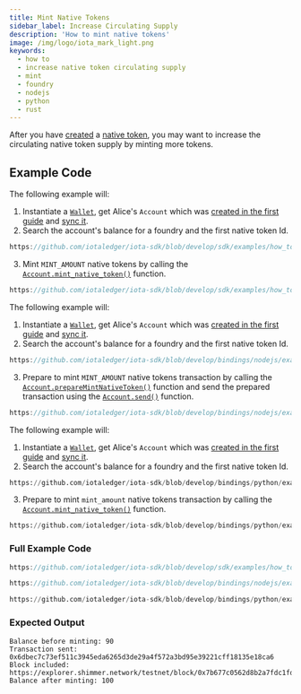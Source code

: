 ```yaml
---
title: Mint Native Tokens
sidebar_label: Increase Circulating Supply
description: 'How to mint native tokens'
image: /img/logo/iota_mark_light.png
keywords:
  - how to
  - increase native token circulating supply
  - mint
  - foundry
  - nodejs
  - python
  - rust
---
```



After you have [created](create.mdx) a
[native token](/introduction/stardust/explanations/what_is_stardust/tokenization#native-tokens),
you may want to increase the circulating native token supply by minting more tokens.

## Example Code

<Tabs groupId="language" queryString>
<TabItem value="rust" label="Rust">

The following example will:

1. Instantiate a [`Wallet`](https://docs.rs/iota-sdk/latest/iota_sdk/wallet/core/struct.Wallet.html), get Alice's `Account` which was
   [created in the first guide](../accounts-and-addresses/create-account.mdx) and [sync it](../accounts-and-addresses/check-balance.mdx).
2. Search the account's balance for a foundry and the first native token Id.

<div className={'hide-code-block-extras'}>

```rust reference
https://github.com/iotaledger/iota-sdk/blob/develop/sdk/examples/how_tos/native_tokens/mint.rs#L43-L46
```

</div>

3. Mint `MINT_AMOUNT` native tokens by calling the [`Account.mint_native_token()`](https://docs.rs/iota-sdk/latest/iota_sdk/wallet/account/struct.Account.html#method.mint_native_token)
   function.

<div className={'hide-code-block-extras'}>

```rust reference
https://github.com/iotaledger/iota-sdk/blob/develop/sdk/examples/how_tos/native_tokens/mint.rs#L66
```

</div>

</TabItem>
<TabItem value="typescript-node" label="Typescript (Node.js)">

The following example will:

1. Instantiate a [`Wallet`](https://docs.rs/iota-sdk/latest/iota_sdk/wallet/core/struct.Wallet.html), get Alice's `Account` which was
   [created in the first guide](../accounts-and-addresses/create-account.mdx) and [sync it](../accounts-and-addresses/check-balance.mdx).
2. Search the account's balance for a foundry and the first native token Id.

<div className={'hide-code-block-extras'}>

```typescript reference
https://github.com/iotaledger/iota-sdk/blob/develop/bindings/nodejs/examples/how_tos/native_tokens/mint.ts#L37-L41
```

</div>

3. Prepare to mint `MINT_AMOUNT` native tokens transaction by calling the [`Account.prepareMintNativeToken()`](../../references/nodejs/classes/Account.md#preparemintnativetoken)
   function and send the prepared transaction using the [`Account.send()`](../../references/nodejs/classes/Account.md#send)
   function.

<div className={'hide-code-block-extras'}>

```typescript reference
https://github.com/iotaledger/iota-sdk/blob/develop/bindings/nodejs/examples/how_tos/native_tokens/mint.ts#L50-L52
```

</div>

</TabItem>
<TabItem value="python" label="Python">

The following example will:

1. Instantiate a [`Wallet`](https://docs.rs/iota-sdk/latest/iota_sdk/wallet/core/struct.Wallet.html), get Alice's `Account` which was
   [created in the first guide](../accounts-and-addresses/create-account.mdx) and [sync it](../accounts-and-addresses/check-balance.mdx).
2. Search the account's balance for a foundry and the first native token Id.

<div className={'hide-code-block-extras'}>

```python reference
https://github.com/iotaledger/iota-sdk/blob/develop/bindings/python/examples/how_tos/native_tokens/mint.py#L16-L19
```

</div>

3. Prepare to mint `mint_amount` native tokens transaction by calling the [`Account.mint_native_token()`](../../references/python/iota_sdk/wallet/account.md#mint_native_token)
   function.

<div className={'hide-code-block-extras'}>

```python reference
https://github.com/iotaledger/iota-sdk/blob/develop/bindings/python/examples/how_tos/native_tokens/mint.py#L33
```

</div>

</TabItem>
</Tabs>

### Full Example Code

<Tabs groupId="language" queryString>
<TabItem value="rust" label="Rust">

```rust reference
https://github.com/iotaledger/iota-sdk/blob/develop/sdk/examples/how_tos/native_tokens/mint.rs
```

</TabItem>
<TabItem value="typescript-node" label="Typescript (Node.js)">

```typescript reference
https://github.com/iotaledger/iota-sdk/blob/develop/bindings/nodejs/examples/how_tos/native_tokens/mint.ts
```

</TabItem>
<TabItem value="python" label="Python">

```python reference
https://github.com/iotaledger/iota-sdk/blob/develop/bindings/python/examples/how_tos/native_tokens/mint.py
```

</TabItem>
</Tabs>

### Expected Output

```
Balance before minting: 90
Transaction sent: 0x6dbec7c73ef511c3945eda6265d3de29a4f572a3bd95e39221cff18135e18ca6
Block included: https://explorer.shimmer.network/testnet/block/0x7b677c0562d8b2a7fdc1fd6182bb6364af517d41ec38a9dab9b29a1c7422f574
Balance after minting: 100
```
